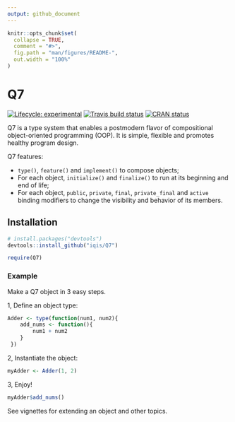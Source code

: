 ```yaml
---
output: github_document
---
```

<!-- README.md is generated from README.Rmd. Please edit that file -->

```r
knitr::opts_chunk$set(
  collapse = TRUE,
  comment = "#>",
  fig.path = "man/figures/README-",
  out.width = "100%"
)
```

# Q7

<!-- badges: start -->
[![Lifecycle: experimental](https://img.shields.io/badge/lifecycle-experimental-orange.svg)](https://www.tidyverse.org/lifecycle/#experimental)
[![Travis build status](https://travis-ci.org/iqis/q7.svg?branch=master)](https://travis-ci.org/iqis/q7)
[![CRAN status](https://www.r-pkg.org/badges/version/Q7)](https://CRAN.R-project.org/package=Q7)
<!-- badges: end -->

Q7 is a type system that enables a postmodern flavor of compositional object-oriented programming (OOP). It is simple, flexible and promotes healthy program design. 
  
Q7 features: 

- `type()`, `feature()` and `implement()` to compose objects;
- For each object, `initialize()` and `finalize()` to run at its beginning and end of life;
- For each object, `public`, `private`, `final`, `private_final` and `active` binding modifiers to change the visibility and behavior of its members.

## Installation

``` r
# install.packages("devtools")
devtools::install_github("iqis/Q7")
```
```r
require(Q7)
```

### Example
Make a Q7 object in 3 easy steps. 

1, Define an object type: 
```r
Adder <- type(function(num1, num2){
    add_nums <- function(){
        num1 + num2
    }
 })
```

2, Instantiate the object:
```r
myAdder <- Adder(1, 2)
```

3, Enjoy!
```r
myAdder$add_nums()
```

See vignettes for extending an object and other topics. 
